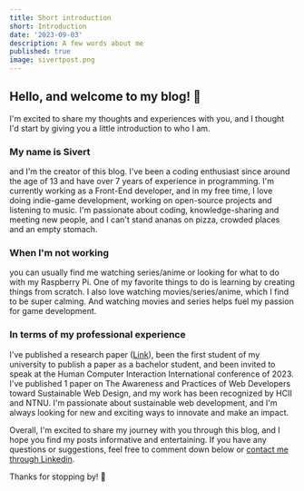 ```yaml
---
title: Short introduction
short: Introduction
date: '2023-09-03'
description: A few words about me
published: true
image: sivertpost.png
---
```


## Hello, and welcome to my blog! :wave:

I'm excited to share my thoughts and experiences with you, and I thought I'd start by giving you a little introduction to who I am.

### My name is Sivert

and I'm the creator of this blog. I've been a coding enthusiast since around the age of 13 and have over 7 years of experience in programming. I'm currently working as a Front-End developer, and in my free time, I love doing indie-game development, working on open-source projects and listening to music. I'm passionate about coding, knowledge-sharing and meeting new people, and I can't stand ananas on pizza, crowded places and an empty stomach.

### When I'm not working

you can usually find me watching series/anime or looking for what to do with my Raspberry Pi. One of my favorite things to do is learning by creating things from scratch. I also love watching movies/series/anime, which I find to be super calming. And watching movies and series helps fuel my passion for game development.

### In terms of my professional experience

I've published a research paper ([Link](https://orcid.org/0000-0001-7555-2983)), been the first student of my university to publish a paper as a bachelor student, and been invited to speak at the Human Computer Interaction International conference of 2023. I've published 1 paper on The Awareness and Practices of Web Developers toward Sustainable Web Design, and my work has been recognized by HCII and NTNU. I'm passionate about sustainable web development, and I'm always looking for new and exciting ways to innovate and make an impact.

Overall, I'm excited to share my journey with you through this blog, and I hope you find my posts informative and entertaining. If you have any questions or suggestions, feel free to comment down below or [contact me through Linkedin](https://www.linkedin.com/in/sivertgullberghansen/). 

Thanks for stopping by! :wave: